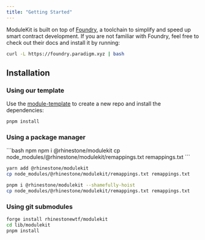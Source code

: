 ```yaml
---
title: "Getting Started"
---
```


ModuleKit is built on top of [Foundry](https://book.getfoundry.sh/), a toolchain to simplify and speed up smart contract development. If you are not familiar with Foundry, feel free to check out their docs and install it by running:

```bash
curl -L https://foundry.paradigm.xyz | bash
```

## Installation

### Using our template

Use the [module-template](https://github.com/rhinestonewtf/module-template) to create a new repo and install the dependencies:

```bash
pnpm install
```

### Using a package manager

<CodeGroup>
```bash npm
npm i @rhinestone/modulekit
cp node_modules/@rhinestone/modulekit/remappings.txt remappings.txt
```

```bash yarn
yarn add @rhinestone/modulekit
cp node_modules/@rhinestone/modulekit/remappings.txt remappings.txt
```

```bash pnpm
pnpm i @rhinestone/modulekit --shamefully-hoist
cp node_modules/@rhinestone/modulekit/remappings.txt remappings.txt
```
</CodeGroup>


### Using git submodules

```bash
forge install rhinestonewtf/modulekit
cd lib/modulekit
pnpm install
```
